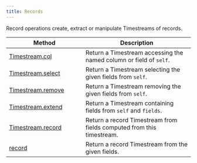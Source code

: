```yaml
---
title: Records
---
```


Record operations create, extract or manipulate Timestreams of records.


| Method                                           | Description                                                           |
|--------------------------------------------------|-----------------------------------------------------------------------|
| [Timestream.col](`kaskada.Timestream.col`)       | Return a Timestream accessing the named column or field of `self`.    |
| [Timestream.select](`kaskada.Timestream.select`) | Return a Timestream selecting the given fields from `self`.           |
| [Timestream.remove](`kaskada.Timestream.remove`) | Return a Timestream removing the given fields from `self`.            |
| [Timestream.extend](`kaskada.Timestream.extend`) | Return a Timestream containing fields from `self` and `fields`.       |
| [Timestream.record](`kaskada.Timestream.record`) | Return a record Timestream from fields computed from this timestream. |
| [record](`kaskada.record`)                       | Return a record Timestream from the given fields.                     |